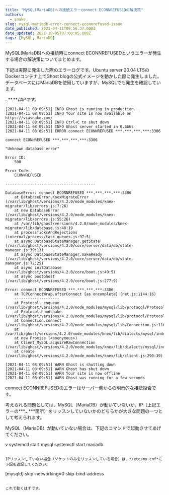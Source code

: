 ```yaml
---
title: "MySQL(MariaDB)への接続エラーconnect ECONNREFUSEDの解決策"
authors:
  - snake
slug: mysql-mariadb-error-connect-econnrefused-issue
date_published: 2021-04-11T09:56:37.000Z
date_updated: 2021-10-05T07:00:05.000Z
tags: [MySQL, MariaDB]
---
```


MySQL(MariaDB)への接続時にconnect ECONNREFUSEDというエラーが発生する場合の解決策についてまとめます。

下記は実際に発生した際のエラーログです。Ubuntu server 20.04 LTSのDockerコンテナ上でGhost blogの公式イメージを動かした際に発生しました。データベースにはMariaDBを使用していますが、MySQLでも発生を確認しています。

****.***.***.***はIPです。*

```
[2021-04-11 08:09:51] INFO Ghost is running in production...
[2021-04-11 08:09:51] INFO Your site is now available on https://viasnake.com/
[2021-04-11 08:09:51] INFO Ctrl+C to shut down
[2021-04-11 08:09:51] INFO Ghost server started in 0.666s
[2021-04-11 08:09:51] ERROR connect ECONNREFUSED ***.***.***.***:3306

connect ECONNREFUSED ***.***.***.***:3306

"Unknown database error"

Error ID:
    500

Error Code:
    ECONNREFUSED

----------------------------------------

DatabaseError: connect ECONNREFUSED ***.***.***.***:3306
    at DatabaseError.KnexMigrateError (/var/lib/ghost/versions/4.2.0/node_modules/knex-migrator/lib/errors.js:7:26)
    at new DatabaseError (/var/lib/ghost/versions/4.2.0/node_modules/knex-migrator/lib/errors.js:55:26)
    at /var/lib/ghost/versions/4.2.0/node_modules/knex-migrator/lib/database.js:48:19
    at processTicksAndRejections (internal/process/task_queues.js:97:5)
    at async DatabaseStateManager.getState (/var/lib/ghost/versions/4.2.0/core/server/data/db/state-manager.js:39:13)
    at async DatabaseStateManager.makeReady (/var/lib/ghost/versions/4.2.0/core/server/data/db/state-manager.js:72:25)
    at async initDatabase (/var/lib/ghost/versions/4.2.0/core/boot.js:49:5)
    at async bootGhost (/var/lib/ghost/versions/4.2.0/core/boot.js:277:9)

Error: connect ECONNREFUSED ***.***.***.***:3306
    at TCPConnectWrap.afterConnect [as oncomplete] (net.js:1144:16)
    --------------------
    at Protocol._enqueue (/var/lib/ghost/versions/4.2.0/node_modules/mysql/lib/protocol/Protocol.js:144:48)
    at Protocol.handshake (/var/lib/ghost/versions/4.2.0/node_modules/mysql/lib/protocol/Protocol.js:51:23)
    at Connection.connect (/var/lib/ghost/versions/4.2.0/node_modules/mysql/lib/Connection.js:116:18)
    at /var/lib/ghost/versions/4.2.0/node_modules/knex/lib/dialects/mysql/index.js:68:18
    at new Promise (<anonymous>)
    at Client_MySQL.acquireRawConnection (/var/lib/ghost/versions/4.2.0/node_modules/knex/lib/dialects/mysql/index.js:63:12)
    at create (/var/lib/ghost/versions/4.2.0/node_modules/knex/lib/client.js:290:39)

[2021-04-11 08:09:51] WARN Ghost is shutting down
[2021-04-11 08:09:51] WARN Ghost has shut down
[2021-04-11 08:09:51] WARN Your site is now offline
[2021-04-11 08:09:51] WARN Ghost was running for a few seconds
```

connect ECONNREFUSEDのエラーはサーバー側からの明示的な接続拒否です。

考えられる問題としては、MySQL（MariaDB）が動いていないか、IP（上記エラーの***.***.***.***箇所）をリッスンしていないかのどちらかが大きな問題の一つとして考えられます。

MySQL（MariaDB）が動いていない場合は、下記のコマンドで起動させてあげてください。

v
systemctl start mysql
systemctl start mariadb
```

IPリッスンしていない場合（ソケットのみをリッスンしている場合）は、*/etc/my.cnf*に下記を追記してください。

```
[mysqld]
skip-networking=0
skip-bind-address
```

これで動くはずです。
